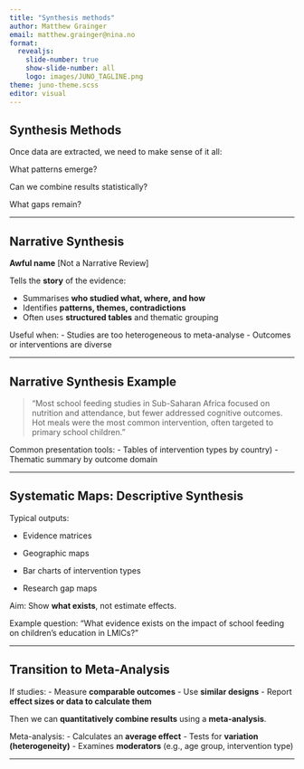 ```yaml
---
title: "Synthesis methods"
author: Matthew Grainger
email: matthew.grainger@nina.no
format:
  revealjs:
    slide-number: true
    show-slide-number: all
    logo: images/JUNO_TAGLINE.png
theme: juno-theme.scss
editor: visual
---
```


## Synthesis Methods

Once data are extracted, we need to make sense of it all:

What patterns emerge?

Can we combine results statistically?

What gaps remain?

------------------------------------------------------------------------

## Narrative Synthesis

**Awful name** \[Not a Narrative Review\]

Tells the **story** of the evidence:

-   Summarises **who studied what, where, and how**
-   Identifies **patterns, themes, contradictions**
-   Often uses **structured tables** and thematic grouping

Useful when: - Studies are too heterogeneous to meta-analyse - Outcomes or interventions are diverse

------------------------------------------------------------------------

## Narrative Synthesis Example

> “Most school feeding studies in Sub-Saharan Africa focused on nutrition and attendance, but fewer addressed cognitive outcomes. Hot meals were the most common intervention, often targeted to primary school children.”

Common presentation tools: - Tables of intervention types by country) - Thematic summary by outcome domain

------------------------------------------------------------------------

## Systematic Maps: Descriptive Synthesis

Typical outputs:

-   Evidence matrices

-   Geographic maps

-   Bar charts of intervention types

-   Research gap maps

Aim: Show **what exists**, not estimate effects.

Example question: “What evidence exists on the impact of school feeding on children’s education in LMICs?”

------------------------------------------------------------------------

## Transition to Meta-Analysis

If studies: - Measure **comparable outcomes** - Use **similar designs** - Report **effect sizes or data to calculate them**

Then we can **quantitatively combine results** using a **meta-analysis**.

Meta-analysis: - Calculates an **average effect** - Tests for **variation (heterogeneity)** - Examines **moderators** (e.g., age group, intervention type)

------------------------------------------------------------------------
